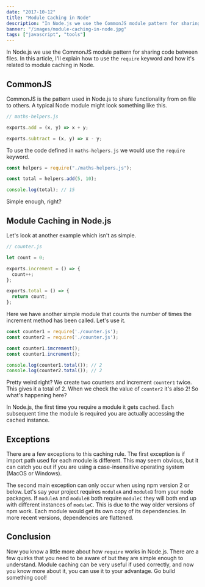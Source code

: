 ```yaml
---
date: "2017-10-12"
title: "Module Caching in Node"
description: "In Node.js we use the CommonJS module pattern for sharing code between files. In this article, I'll explain what module caching is and how it works."
banner: "/images/module-caching-in-node.jpg"
tags: ["javascript", "tools"]
---
```


In Node.js we use the CommonJS module pattern for sharing code between files. In this article, I'll explain how to use the `require` keyword and how it's related to module caching in Node.

## CommonJS

CommonJS is the pattern used in Node.js to share functionality from on file to others. A typical Node module might look something like this.

```javascript
// maths-helpers.js

exports.add = (x, y) => x + y;

exports.subtract = (x, y) => x - y;
```

To use the code defined in `maths-helpers.js` we would use the `require` keyword.

```javascript
const helpers = require("./maths-helpers.js");

const total = helpers.add(5, 10);

console.log(total); // 15
```

Simple enough, right?

## Module Caching in Node.js

Let's look at another example which isn't as simple.

```javascript
// counter.js

let count = 0;

exports.increment = () => {
  count++;
};

exports.total = () => {
  return count;
};
```

Here we have another simple module that counts the number of times the increment method has been called. Let's use it.

```javascript
const counter1 = require('./counter.js');
const counter2 = require('./counter.js');

const counter1.imcrement();
const counter1.increment();

console.log(counter1.total()); // 2
console.log(counter2.total()); // 2
```

Pretty weird right? We create two counters and increment `counter1` twice. This gives it a total of 2. When we check the value of `counter2` it's also 2! So what's happening here?

In Node.js, the first time you require a module it gets cached. Each subsequent time the module is required you are actually accessing the cached instance.

## Exceptions

There are a few exceptions to this caching rule. The first exception is if import path used for each module is different. This may seem obvious, but it can catch you out if you are using a case-insensitive operating system (MacOS or Windows).

The second main exception can only occur when using npm version 2 or below. Let's say your project requires `moduleA` and `moduleB` from your node packages. If `moduleA` and `moduleB` both require `moduleC` they will both end up with different instances of `moduleC`. This is due to the way older versions of npm work. Each module would get its own copy of its dependencies. In more recent versions, dependencies are flattened.

## Conclusion

Now you know a little more about how `require` works in Node.js. There are a few quirks that you need to be aware of but they are simple enough to understand. Module caching can be very useful if used correctly, and now you know more about it, you can use it to your advantage. Go build something cool!
